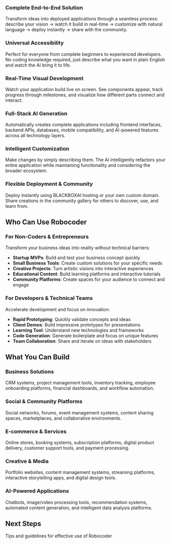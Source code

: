 
### Complete End-to-End Solution
Transform ideas into deployed applications through a seamless process: describe your vision → watch it build in real-time → customize with natural language → deploy instantly → share with the community.

### Universal Accessibility
Perfect for everyone from complete beginners to experienced developers. No coding knowledge required, just describe what you want in plain English and watch the AI bring it to life.

### Real-Time Visual Development
Watch your application build live on screen. See components appear, track progress through milestones, and visualize how different parts connect and interact.

### Full-Stack AI Generation
Automatically creates complete applications including frontend interfaces, backend APIs, databases, mobile compatibility, and AI-powered features across all technology layers.

### Intelligent Customization
Make changes by simply describing them. The AI intelligently refactors your entire application while maintaining functionality and considering the broader ecosystem.

### Flexible Deployment & Community
Deploy instantly using BLACKBOXAI hosting or your own custom domain. Share creations in the community gallery for others to discover, use, and learn from.

## Who Can Use Robocoder

### For Non-Coders & Entrepreneurs
Transform your business ideas into reality without technical barriers:
- **Startup MVPs**: Build and test your business concept quickly
- **Small Business Tools**: Create custom solutions for your specific needs
- **Creative Projects**: Turn artistic visions into interactive experiences
- **Educational Content**: Build learning platforms and interactive tutorials
- **Community Platforms**: Create spaces for your audience to connect and engage

### For Developers & Technical Teams
Accelerate development and focus on innovation:
- **Rapid Prototyping**: Quickly validate concepts and ideas
- **Client Demos**: Build impressive prototypes for presentations
- **Learning Tool**: Understand new technologies and frameworks
- **Code Generation**: Generate boilerplate and focus on unique features
- **Team Collaboration**: Share and iterate on ideas with stakeholders

## What You Can Build

### Business Solutions
CRM systems, project management tools, inventory tracking, employee onboarding platforms, financial dashboards, and workflow automation.

### Social & Community Platforms
Social networks, forums, event management systems, content sharing spaces, marketplaces, and collaborative environments.

### E-commerce & Services
Online stores, booking systems, subscription platforms, digital product delivery, customer support tools, and payment processing.

### Creative & Media
Portfolio websites, content management systems, streaming platforms, interactive storytelling apps, and digital design tools.

### AI-Powered Applications
Chatbots, image/video processing tools, recommendation systems, automated content generation, and intelligent data analysis platforms.

## Next Steps


<CardGroup>

  <Card title="Best Practices" icon="star" href="/features/robocoder/best-practices">
    Tips and guidelines for effective use of Robocoder
  </Card>

</CardGroup>